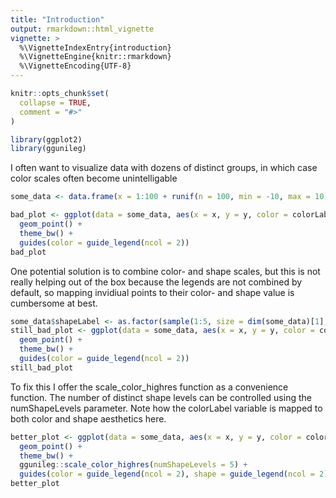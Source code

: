 ```yaml
---
title: "Introduction"
output: rmarkdown::html_vignette
vignette: >
  %\VignetteIndexEntry{introduction}
  %\VignetteEngine{knitr::rmarkdown}
  %\VignetteEncoding{UTF-8}
---
```


```r
knitr::opts_chunk$set(
  collapse = TRUE,
  comment = "#>"
)
```

```r
library(ggplot2)
library(ggunileg)
```

I often want to visualize data with dozens of distinct groups, in which case color scales
often become unintelligable

```r
some_data <- data.frame(x = 1:100 + runif(n = 100, min = -10, max = 10), y = 1:100 + runif(n = 100, min = -10, max = 10), colorLabel = sample(letters[1:20], size = 100, replace = T))
```

```r
bad_plot <- ggplot(data = some_data, aes(x = x, y = y, color = colorLabel)) +
  geom_point() +
  theme_bw() +
  guides(color = guide_legend(ncol = 2))
bad_plot
```

One potential solution is to combine color- and shape scales, but this is not really helping out of the box
because the legends are not combined by default, so mapping invidiual points to their
color- and shape value is cumbersome at best.

```r
some_data$shapeLabel <- as.factor(sample(1:5, size = dim(some_data)[1], replace = TRUE))
still_bad_plot <- ggplot(data = some_data, aes(x = x, y = y, color = colorLabel, shape = shapeLabel)) +
  geom_point() +
  theme_bw() +
  guides(color = guide_legend(ncol = 2))
still_bad_plot
```

To fix this I offer the scale_color_highres function as a convenience function.
The number of distinct shape levels can be controlled using the numShapeLevels parameter.
Note how the colorLabel variable is mapped to  both color and shape aesthetics here.

```r
better_plot <- ggplot(data = some_data, aes(x = x, y = y, color = colorLabel, shape = colorLabel)) +
  geom_point() +
  theme_bw() +
  ggunileg::scale_color_highres(numShapeLevels = 5) +
  guides(color = guide_legend(ncol = 2), shape = guide_legend(ncol = 2))
better_plot
```